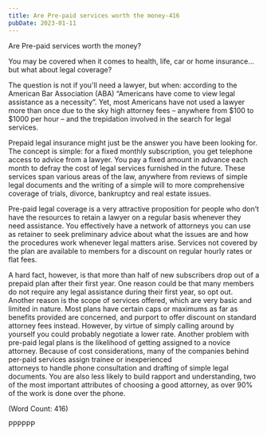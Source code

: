 ```yaml
---
title: Are Pre-paid services worth the money-416
pubDate: 2023-01-11
---
```


Are Pre-paid services worth the money?

You may be covered when it comes to health, life, car or home insurance… 
but what about legal coverage? 

The question is not if you'll need a lawyer, but when: according to the 
American Bar Association (ABA) “Americans have come to view legal 
assistance as a necessity”. Yet, most Americans have not used a lawyer 
more than once due to the sky high attorney fees – anywhere from $100 to 
$1000 per hour – and the trepidation involved in the search for legal 
services. 

Prepaid legal insurance might just be the answer you have been looking 
for. The concept is simple: for a fixed monthly subscription, you get 
telephone access to advice from a lawyer. You pay a fixed amount in 
advance each month to defray the cost of legal services furnished in the 
future. These services span various areas of the law, anywhere from reviews
 of simple legal documents and the writing of a simple will to more 
comprehensive coverage of trials, divorce, bankruptcy and real estate 
issues. 

Pre-paid legal coverage is a very attractive proposition for people who 
don’t have the resources to retain a lawyer on a regular basis whenever 
they need assistance. You effectively have a network of attorneys you can 
use as retainer to seek preliminary advice about what the issues are and 
how the procedures work whenever legal matters arise. Services not covered 
by the plan are available to members for a discount on regular hourly rates 
or flat fees.  

A hard fact, however, is that more than half of new subscribers drop out of 
a prepaid 
plan after their first year.  One reason could be that many members do not 
require any legal assistance during their first year, so opt out. Another 
reason is the scope of services offered, which are very basic and limited 
in nature. Most plans have certain caps or maximums as far as benefits 
provided are concerned, and purport to offer discount on standard attorney 
fees instead. However, by virtue of simply calling around by yourself you 
could probably negotiate a lower rate.
Another problem with pre-paid legal plans is the likelihood of getting 
assigned to a novice attorney. Because of cost considerations, many of the 
companies behind per-paid services assign trainee or inexperienced  
attorneys to handle phone consultation and drafting of simple legal 
documents. You are also less likely to build rapport and understanding, 
two of the most important attributes of choosing a good attorney, as over 
90% of the work is done over the phone. 


(Word Count: 416)

PPPPPP